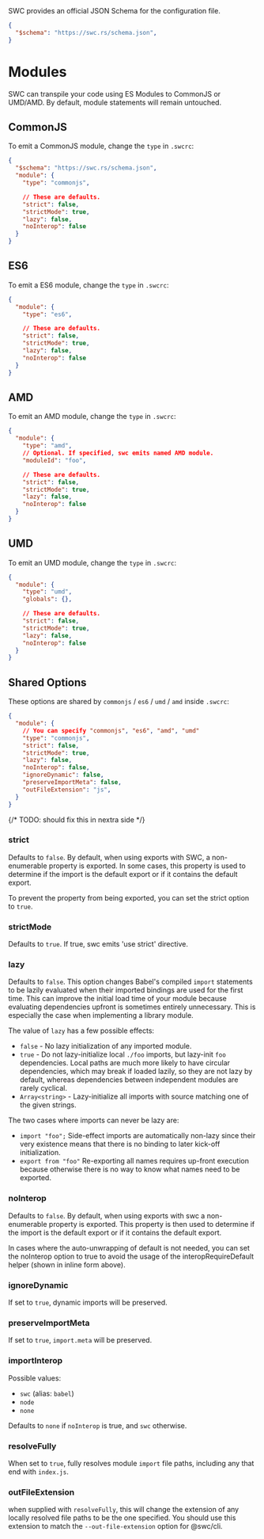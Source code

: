 
<Callout>
SWC provides an official JSON Schema for the configuration file.

```json filename=".swcrc" copy
{
  "$schema": "https://swc.rs/schema.json",
}
```

</Callout>

# Modules

SWC can transpile your code using ES Modules to CommonJS or UMD/AMD. By default, module statements will remain untouched.

## CommonJS

To emit a CommonJS module, change the `type` in `.swcrc`:

```json filename=".swcrc" copy
{
  "$schema": "https://swc.rs/schema.json",
  "module": {
    "type": "commonjs",

    // These are defaults.
    "strict": false,
    "strictMode": true,
    "lazy": false,
    "noInterop": false
  }
}
```

## ES6

To emit a ES6 module, change the `type` in `.swcrc`:

```json filename=".swcrc" copy
{
  "module": {
    "type": "es6",

    // These are defaults.
    "strict": false,
    "strictMode": true,
    "lazy": false,
    "noInterop": false
  }
}
```

## AMD

To emit an AMD module, change the `type` in `.swcrc`:

```json filename=".swcrc" copy
{
  "module": {
    "type": "amd",
    // Optional. If specified, swc emits named AMD module.
    "moduleId": "foo",

    // These are defaults.
    "strict": false,
    "strictMode": true,
    "lazy": false,
    "noInterop": false
  }
}
```

## UMD

To emit an UMD module, change the `type` in `.swcrc`:

```json filename=".swcrc" copy
{
  "module": {
    "type": "umd",
    "globals": {},

    // These are defaults.
    "strict": false,
    "strictMode": true,
    "lazy": false,
    "noInterop": false
  }
}
```

## Shared Options

These options are shared by `commonjs` / `es6` / `umd` / `amd` inside `.swcrc`:

```json filename=".swcrc" copy
{
  "module": {
    // You can specify "commonjs", "es6", "amd", "umd"
    "type": "commonjs",
    "strict": false,
    "strictMode": true,
    "lazy": false,
    "noInterop": false,
    "ignoreDynamic": false,
    "preserveImportMeta": false,
    "outFileExtension": "js",
  }
}
```

{/* TODO: should fix this in nextra side */}

### strict

Defaults to `false`. By default, when using exports with SWC, a non-enumerable <EsModuleText /> property is exported. In some cases, this property is used to determine if the import is the default export or if it contains the default export.

To prevent the <EsModuleText /> property from being exported, you can set the strict option to `true`.

### strictMode

Defaults to `true`. If true, swc emits 'use strict' directive.

### lazy

Defaults to `false`. This option changes Babel's compiled `import` statements to be lazily evaluated when their imported bindings are used for the first time. This can improve the initial load time of your module because evaluating dependencies upfront is sometimes entirely unnecessary. This is especially the case when implementing a library module.

The value of `lazy` has a few possible effects:

- `false` - No lazy initialization of any imported module.
- `true` - Do not lazy-initialize local `./foo` imports, but lazy-init `foo` dependencies. Local paths are much more likely to have circular dependencies, which may break if loaded lazily, so they are not lazy by default, whereas dependencies between independent modules are rarely cyclical.
- `Array<string>` - Lazy-initialize all imports with source matching one of the given strings.

The two cases where imports can never be lazy are:

- `import "foo";`
  Side-effect imports are automatically non-lazy since their very existence means that there is no binding to later kick-off initialization.
- `export from "foo"`
  Re-exporting all names requires up-front execution because otherwise there is no
  way to know what names need to be exported.

### noInterop

Defaults to `false`. By default, when using exports with swc a non-enumerable <EsModuleText /> property is exported.
This property is then used to determine if the import is the default export or if it contains the default export.

In cases where the auto-unwrapping of default is not needed, you can set the noInterop option to true to avoid the usage of the interopRequireDefault helper (shown in inline form above).

### ignoreDynamic

If set to `true`, dynamic imports will be preserved.

### preserveImportMeta

If set to `true`, `import.meta` will be preserved.

### importInterop

Possible values:

- `swc` (alias: `babel`)
- `node`
- `none`

Defaults to `none` if `noInterop` is true, and `swc` otherwise.

### resolveFully

When set to `true`, fully resolves module `import` file paths, including any that end with `index.js`.

### outFileExtension

when supplied with `resolveFully`, this will change the extension of any locally resolved file paths to
be the one specified.  You should use this extension to match the `--out-file-extension` option for @swc/cli.

